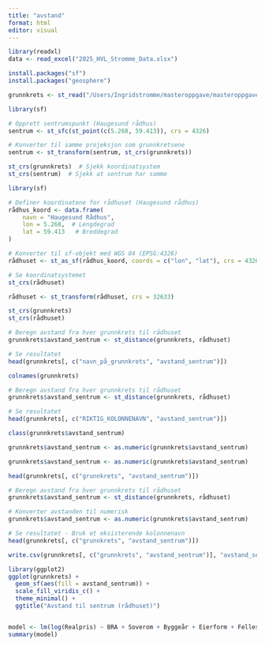```yaml
---
title: "avstand"
format: html
editor: visual
---
```


```r
library(readxl)
data <- read_excel("2025_HVL_Stromme_Data.xlsx")
```

```r
install.packages("sf")
install.packages("geosphere")
```

```r
grunnkrets <- st_read("/Users/Ingridstromme/masteroppgave/masteroppgave1/grunnkretser/grunnkrets.shp")
```

```r
library(sf)

# Opprett sentrumspunkt (Haugesund rådhus)
sentrum <- st_sfc(st_point(c(5.268, 59.413)), crs = 4326)

# Konverter til samme projeksjon som grunnkretsene
sentrum <- st_transform(sentrum, st_crs(grunnkrets))

```

```r
st_crs(grunnkrets)  # Sjekk koordinatsystem
st_crs(sentrum)  # Sjekk at sentrum har samme

```

```r
library(sf)

# Definer koordinatene for rådhuset (Haugesund rådhus)
rådhus_koord <- data.frame(
    navn = "Haugesund Rådhus",
    lon = 5.268,  # Lengdegrad
    lat = 59.413   # Breddegrad
)

# Konverter til sf-objekt med WGS 84 (EPSG:4326)
rådhuset <- st_as_sf(rådhus_koord, coords = c("lon", "lat"), crs = 4326)

# Se koordinatsystemet
st_crs(rådhuset)

```

```r
rådhuset <- st_transform(rådhuset, crs = 32633)

```

```r
st_crs(grunnkrets)
st_crs(rådhuset)

```

```r
# Beregn avstand fra hver grunnkrets til rådhuset
grunnkrets$avstand_sentrum <- st_distance(grunnkrets, rådhuset)

# Se resultatet
head(grunnkrets[, c("navn_på_grunnkrets", "avstand_sentrum")])

```

```r
colnames(grunnkrets)

```

```r
# Beregn avstand fra hver grunnkrets til rådhuset
grunnkrets$avstand_sentrum <- st_distance(grunnkrets, rådhuset)

# Se resultatet
head(grunnkrets[, c("RIKTIG_KOLONNENAVN", "avstand_sentrum")])

```

```r
class(grunnkrets$avstand_sentrum)

```

```r
grunnkrets$avstand_sentrum <- as.numeric(grunnkrets$avstand_sentrum)

```

```r
grunnkrets$avstand_sentrum <- as.numeric(grunnkrets$avstand_sentrum)

```

```r
head(grunnkrets[, c("grunnkrets", "avstand_sentrum")])

```

```r
# Beregn avstand fra hver grunnkrets til rådhuset
grunnkrets$avstand_sentrum <- st_distance(grunnkrets, rådhuset)

# Konverter avstanden til numerisk
grunnkrets$avstand_sentrum <- as.numeric(grunnkrets$avstand_sentrum)

# Se resultatet - Bruk et eksisterende kolonnenavn
head(grunnkrets[, c("grunnkrets", "avstand_sentrum")])

```

```r
write.csv(grunnkrets[, c("grunnkrets", "avstand_sentrum")], "avstand_sentrum.csv", row.names = FALSE)

```

```r
library(ggplot2)
ggplot(grunnkrets) +
  geom_sf(aes(fill = avstand_sentrum)) +
  scale_fill_viridis_c() +
  theme_minimal() +
  ggtitle("Avstand til sentrum (rådhuset)")

```

```r

```

```r
model <- lm(log(Realpris) ~ BRA + Soverom + Byggeår + Eierform + Fellesgjeld + avstand_sentrum, data = grunnkrets)
summary(model)

```
